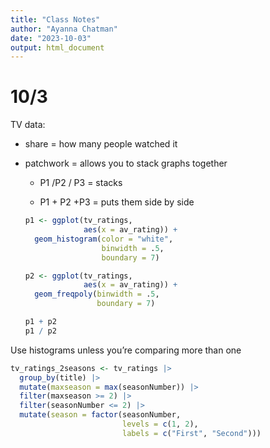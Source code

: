 ```yaml
---
title: "Class Notes"
author: "Ayanna Chatman"
date: "2023-10-03"
output: html_document
---
```


# 10/3

TV data:

-   share = how many people watched it

-   patchwork = allows you to stack graphs together

    -   P1 /P2 / P3 = stacks

    -   P1 + P2 +P3 = puts them side by side

    ```r
    p1 <- ggplot(tv_ratings,
                 aes(x = av_rating)) +
      geom_histogram(color = "white",
                     binwidth = .5,
                     boundary = 7)

    p2 <- ggplot(tv_ratings,
                 aes(x = av_rating)) +
      geom_freqpoly(binwidth = .5,
                    boundary = 7)

    p1 + p2
    p1 / p2
    ```

Use histograms unless you're comparing more than one

```r
tv_ratings_2seasons <- tv_ratings |> 
  group_by(title) |> 
  mutate(maxseason = max(seasonNumber)) |> 
  filter(maxseason >= 2) |> 
  filter(seasonNumber <= 2) |> 
  mutate(season = factor(seasonNumber,
                         levels = c(1, 2),
                         labels = c("First", "Second")))
```
